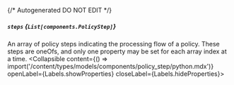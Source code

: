 {/* Autogenerated DO NOT EDIT  */}

##### `steps` *{`List[components.PolicyStep]`}*
An array of policy steps indicating the processing flow of a policy. These steps are oneOfs, and only one property may be set for each array index at a time.
<Collapsible content={() => import('/content/types/models/components/policy_step/python.mdx')} openLabel={Labels.showProperties} closeLabel={Labels.hideProperties}>
</Collapsible>


